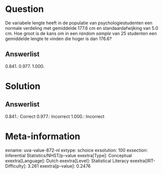 Question
========

De variabele lengte heeft in de populatie van psychologiestudenten een
normale verdeling met gemiddelde 177.6 cm en standaardafwijking van 5.0
cm. Hoe groot is de kans om in een *random sample* van 25 studenten een
gemiddelde lengte te vinden die hoger is dan 176.6?

Answerlist
----------

0.841.
0.977.
1.000.

Solution
========

Answerlist
----------

0.841.: Correct
0.977.: Incorrect
1.000.: Incorrect

Meta-information
================
exname: uva-value-872-nl
extype: schoice
exsolution: 100
exsection: Inferential Statistics/NHST/p-value
exextra[Type]: Conceptual
exextra[Language]: Dutch
exextra[Level]: Statistical Literacy
exextra[IRT-Difficulty]: 3.261
exextra[p-value]: 0.2476
